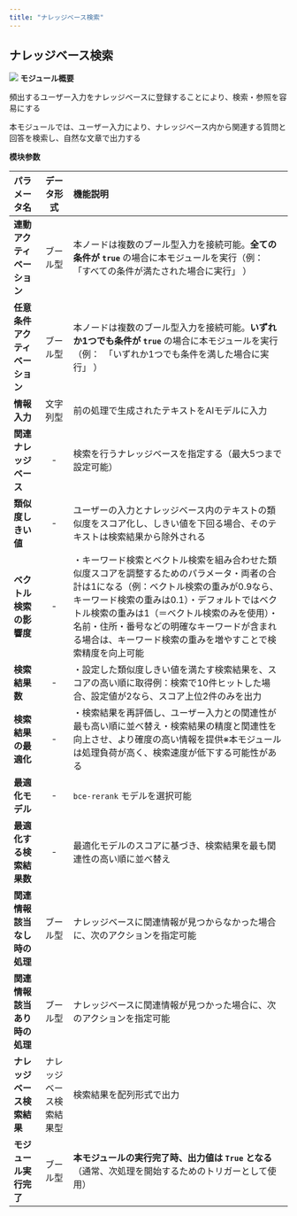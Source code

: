 ```yaml
---
title: "ナレッジベース検索"
---
```


## **ナレッジベース検索**

<img
  src="/images/22.png"
/>
**モジュール概要**

頻出するユーザー入力をナレッジベースに登録することにより、検索・参照を容易にする

本モジュールでは、ユーザー入力により、ナレッジベース内から関連する質問と回答を検索し、自然な文章で出力する

**模块参数**

| パラメータ名            | データ形式        | 機能説明                                                                                                                                                                           |
| :------------------------------ | :------: | :-------------------------------------------------- |
| **連動アクティベーション**   | ブール型         | 本ノードは複数のブール型入力を接続可能。**全ての条件が `true`&#x20;**&#x20;の場合に本モジュールを実行（例：　「すべての条件が満たされた場合に実行」 ）                                                                                        |
| **任意条件アクティベーション** | ブール型         | 本ノードは複数のブール型入力を接続可能。**いずれか1つでも条件が `true`&#x20;**&#x306E;場合に本モジュールを実行（例：　「いずれか1つでも条件を満した場合に実行」 ）                                                                                |
| **情報入力**          | 文字列型         | 前の処理で生成されたテキストをAIモデルに入力                                                                                                                                                        |
| **関連ナレッジベース**     | -            | 検索を行うナレッジベースを指定する（最大5つまで設定可能）                                                                                                                                                  |
| **類似度しきい値**       | -            | ユーザーの入力とナレッジベース内のテキストの類似度をスコア化し、しきい値を下回る場合、そのテキストは検索結果から除外される                                                                                                                  |
| **ベクトル検索の影響度**    | -            | ・キーワード検索とベクトル検索を組み合わせた類似度スコアを調整するためのパラメータ・両者の合計は1になる（例：ベクトル検索の重みが0.9なら、キーワード検索の重みは0.1）・デフォルトではベクトル検索の重みは1（＝ベクトル検索のみを使用）・名前・住所・番号などの明確なキーワードが含まれる場合は、キーワード検索の重みを増やすことで検索精度を向上可能 |
| **検索結果数**         | -            | ・設定した類似度しきい値を満たす検索結果を、スコアの高い順に取得例：検索で10件ヒットした場合、設定値が2なら、スコア上位2件のみを出力                                                                                                           |
| **検索結果の最適化**      | -            | ・検索結果を再評価し、ユーザー入力との関連性が最も高い順に並べ替え・検索結果の精度と関連性を向上させ、より確度の高い情報を提供※本モジュールは処理負荷が高く、検索速度が低下する可能性がある                                                                                 |
| **最適化モデル**        | -            | `bce-rerank` モデルを選択可能                                                                                                                                                          |
| **最適化する検索結果数**    | -            | 最適化モデルのスコアに基づき、検索結果を最も関連性の高い順に並べ替え                                                                                                                                             |
| **関連情報該当なし時の処理**  | ブール型         | ナレッジベースに関連情報が見つからなかった場合に、次のアクションを指定可能                                                                                                                                          |
| **関連情報該当あり時の処理**  | ブール型         | ナレッジベースに関連情報が見つかった場合に、次のアクションを指定可能                                                                                                                                             |
| **ナレッジベース検索結果**   | ナレッジベース検索結果型 | 検索結果を配列形式で出力                                                                                                                                                                   |
| **モジュール実行完了**     | ブール型         | **本モジュールの実行完了時、出力値は `True` となる**（通常、次処理を開始するためのトリガーとして使用）                                                                                                                      |

